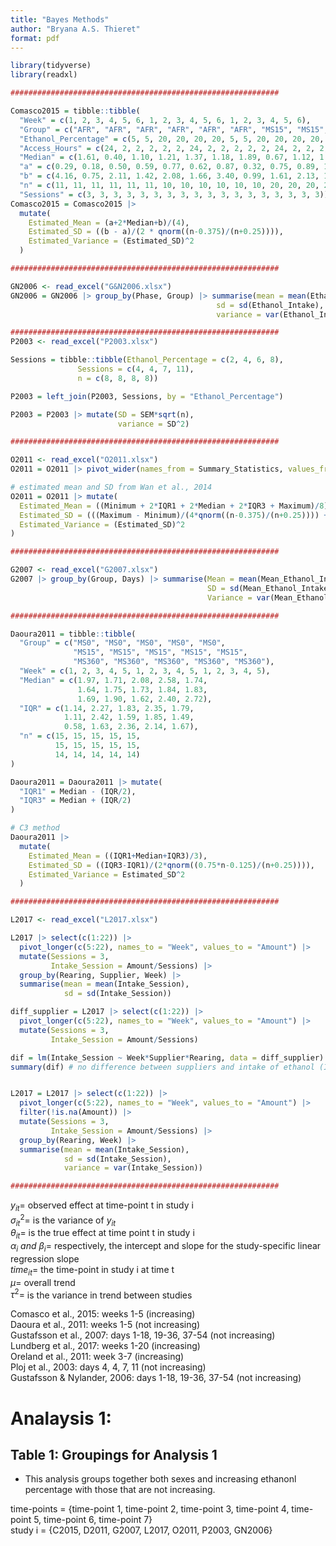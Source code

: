 ```yaml
---
title: "Bayes Methods"
author: "Bryana A.S. Thieret"
format: pdf
---
```



```r
library(tidyverse)
library(readxl)

############################################################

Comasco2015 = tibble::tibble(
  "Week" = c(1, 2, 3, 4, 5, 6, 1, 2, 3, 4, 5, 6, 1, 2, 3, 4, 5, 6),
  "Group" = c("AFR", "AFR", "AFR", "AFR", "AFR", "AFR", "MS15", "MS15", "MS15", "MS15", "MS15", "MS15", "MS360", "MS360", "MS360", "MS360", "MS360", "MS360"),
  "Ethanol_Percentage" = c(5, 5, 20, 20, 20, 20, 5, 5, 20, 20, 20, 20, 5, 5, 20, 20, 20, 20),
  "Access_Hours" = c(24, 2, 2, 2, 2, 2, 24, 2, 2, 2, 2, 2, 24, 2, 2, 2, 2, 2),
  "Median" = c(1.61, 0.40, 1.10, 1.21, 1.37, 1.18, 1.89, 0.67, 1.12, 1.49, 1.23, 1.32, 1.53, 0.57, 1.20, 1.11, 1.28, 1.32),
  "a" = c(0.29, 0.18, 0.50, 0.59, 0.77, 0.62, 0.87, 0.32, 0.75, 0.89, 1.05, 0.39, 0.21, 0.09, 0.29, 0.56, 0.38, 0.60),
  "b" = c(4.16, 0.75, 2.11, 1.42, 2.08, 1.66, 3.40, 0.99, 1.61, 2.13, 1.74, 1.77, 3.28, 1.14, 1.98, 2.15, 2.52, 2.05),
  "n" = c(11, 11, 11, 11, 11, 11, 10, 10, 10, 10, 10, 10, 20, 20, 20, 20, 20, 20),
  "Sessions" = c(3, 3, 3, 3, 3, 3, 3, 3, 3, 3, 3, 3, 3, 3, 3, 3, 3, 3))
Comasco2015 = Comasco2015 |>
  mutate(
    Estimated_Mean = (a+2*Median+b)/(4),
    Estimated_SD = ((b - a)/(2 * qnorm((n-0.375)/(n+0.25)))),
    Estimated_Variance = (Estimated_SD)^2
  )

############################################################

GN2006 <- read_excel("G&N2006.xlsx")
GN2006 = GN2006 |> group_by(Phase, Group) |> summarise(mean = mean(Ethanol_Intake),
                                              sd = sd(Ethanol_Intake),
                                              variance = var(Ethanol_Intake))

############################################################
P2003 <- read_excel("P2003.xlsx")

Sessions = tibble::tibble(Ethanol_Percentage = c(2, 4, 6, 8),
               Sessions = c(4, 4, 7, 11),
               n = c(8, 8, 8, 8))

P2003 = left_join(P2003, Sessions, by = "Ethanol_Percentage")

P2003 = P2003 |> mutate(SD = SEM*sqrt(n),
                        variance = SD^2)

############################################################

O2011 <- read_excel("O2011.xlsx")
O2011 = O2011 |> pivot_wider(names_from = Summary_Statistics, values_from = Values)

# estimated mean and SD from Wan et al., 2014
O2011 = O2011 |> mutate(
  Estimated_Mean = ((Minimum + 2*IQR1 + 2*Median + 2*IQR3 + Maximum)/8),
  Estimated_SD = (((Maximum - Minimum)/(4*qnorm((n-0.375)/(n+0.25)))) + ((IQR3-IQR1)/(4*qnorm((0.75*n-0.125)/(n+0.25))))),
  Estimated_Variance = (Estimated_SD)^2
)

############################################################

G2007 <- read_excel("G2007.xlsx")
G2007 |> group_by(Group, Days) |> summarise(Mean = mean(Mean_Ethanol_Intake),
                                            SD = sd(Mean_Ethanol_Intake), 
                                            Variance = var(Mean_Ethanol_Intake))

############################################################

Daoura2011 = tibble::tibble(
  "Group" = c("MS0", "MS0", "MS0", "MS0", "MS0",
              "MS15", "MS15", "MS15", "MS15", "MS15",
              "MS360", "MS360", "MS360", "MS360", "MS360"),
  "Week" = c(1, 2, 3, 4, 5, 1, 2, 3, 4, 5, 1, 2, 3, 4, 5),
  "Median" = c(1.97, 1.71, 2.08, 2.58, 1.74, 
               1.64, 1.75, 1.73, 1.84, 1.83,
               1.69, 1.90, 1.62, 2.40, 2.72),
  "IQR" = c(1.14, 2.27, 1.83, 2.35, 1.79,
            1.11, 2.42, 1.59, 1.85, 1.49,
            0.58, 1.63, 2.36, 2.14, 1.67),
  "n" = c(15, 15, 15, 15, 15, 
          15, 15, 15, 15, 15,
          14, 14, 14, 14, 14)
)

Daoura2011 = Daoura2011 |> mutate(
  "IQR1" = Median - (IQR/2),
  "IQR3" = Median + (IQR/2)
)

# C3 method 
Daoura2011 |>
  mutate(
    Estimated_Mean = ((IQR1+Median+IQR3)/3),
    Estimated_SD = ((IQR3-IQR1)/(2*qnorm((0.75*n-0.125)/(n+0.25)))),
    Estimated_Variance = Estimated_SD^2
  )

############################################################

L2017 <- read_excel("L2017.xlsx") 

L2017 |> select(c(1:22)) |>
  pivot_longer(c(5:22), names_to = "Week", values_to = "Amount") |>
  mutate(Sessions = 3,
         Intake_Session = Amount/Sessions) |>
  group_by(Rearing, Supplier, Week) |>
  summarise(mean = mean(Intake_Session),
            sd = sd(Intake_Session))

diff_supplier = L2017 |> select(c(1:22)) |>
  pivot_longer(c(5:22), names_to = "Week", values_to = "Amount") |>
  mutate(Sessions = 3,
         Intake_Session = Amount/Sessions)

dif = lm(Intake_Session ~ Week*Supplier*Rearing, data = diff_supplier)
summary(dif) # no difference between suppliers and intake of ethanol (I can combine these)


L2017 = L2017 |> select(c(1:22)) |>
  pivot_longer(c(5:22), names_to = "Week", values_to = "Amount") |>
  filter(!is.na(Amount)) |>
  mutate(Sessions = 3,
         Intake_Session = Amount/Sessions) |>
  group_by(Rearing, Week) |>
  summarise(mean = mean(Intake_Session),
            sd = sd(Intake_Session),
            variance = var(Intake_Session))

############################################################

```



```{=tex}
\begin{align*}
y_{it} \sim N(\theta_{it}, \sigma^{2}_{it}) \quad \alpha_i \sim N(0, 100000) \\
\theta_{it} = \alpha_i + \beta_{i} \cdot time_{it} \quad \mu \sim N(0, 100000) \\
\beta_{i} \sim N(\mu, \tau^2) \quad \tau \sim N(0, 100), \: \tau >0
\end{align*}
```



$y_{it} =$ observed effect at time-point t in study i  
$\sigma^2_{it} =$ is the variance of $y_{it}$  
$\theta_{it} =$ is the true effect at time point t in study i  
$\alpha_i \: and \: \beta_i =$ respectively, the intercept and slope for the study-specific linear regression slope   
$time_{it} =$ the time-point in study i at time t  
$\mu =$ overall trend  
$\tau^2 =$ is the variance in trend between studies  



Comasco et al., 2015: weeks 1-5 (increasing)   
Daoura et al., 2011: weeks 1-5 (not increasing)  
Gustafsson et al., 2007: days 1-18, 19-36, 37-54 (not increasing)   
Lundberg et al., 2017: weeks 1-20 (increasing)  
Oreland et al., 2011: week 3-7 (increasing)  
Ploj et al., 2003: days 4, 4, 7, 11 (not increasing)  
Gustafsson & Nylander, 2006: days 1-18, 19-36, 37-54 (not increasing)    

# Analaysis 1: 

## Table 1: Groupings for Analysis 1  

```{=latex}
{\tiny
\centering
\begin{tabular}{lllllllll}
\hline
Article & Time-Point 1 & Time-Point 2 & Time-Point 3 & Time-Point 4 & Time-Point 5 & Time-Point 6 & Time-Point 7 \\
\hline
Comasco et al., 2015 & week 1 & week 2 & week 3 & week 4 & week 5 & NA & NA \\
Daoura et al., 2011 & week 1 & week 2 & week 3 & week 4 & week 5 & NA & NA \\
Gustafsson et al., 2007 & NA & days 1-18 & NA & days 19-36 & NA & days 37-54 & NA\\
Lundberg et al., 2017 & week 1 & week 2 & week 3 & week 4 & week 5 & week 6 & week 7 \\
Oreland et al., 2011 & NA & NA & week 3 & week 4 & week 5 & week 6 & week 7 \\
Ploj et al., 2003 & 4 days & 4 days & 7 days & 11 days & NA & NA & NA \\
Gustafsson \& Nylander, 2006 & NA & days 1-18 & NA & days 19-36 & NA & days 37-54 & NA \\
\hline
\end{tabular}}
```

* This analysis groups together both sexes and increasing ethanonl percentage with those that are not increasing.  


time-points = {time-point 1, time-point 2, time-point 3, time-point 4, time-point 5, time-point 6, time-point 7}   
study i = {C2015, D2011, G2007, L2017, O2011, P2003, GN2006}  















